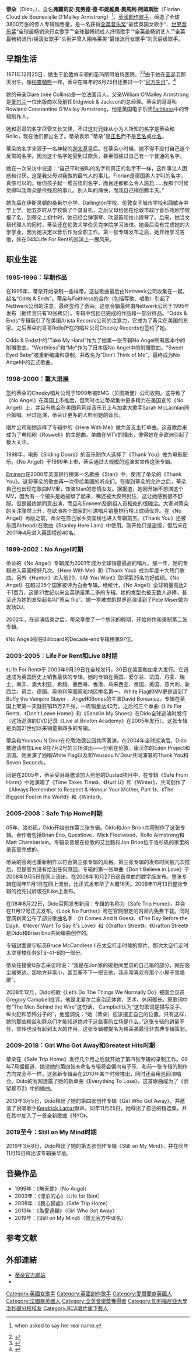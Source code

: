 {{Infobox musical artist  <!-- See Wikipedia:WikiProject Musicians -->
| Name                = 蒂朵<br />Dido
| Img                 =File:DidoHamm081219-40 (49217235178) -cropped.jpg
| Img_capt            = Dido2019年在表演
| Background          = 女歌手
| Birth_name          = Florian Cloud de Bounevialle Armstrong
| Born                = {{birth date and age|1971|12|25|df=yes}}
| birth_place         = {{GBR}}[[倫敦|倫敦]]
| Origin              = {{UK}}[[英格蘭|英格蘭]][[倫敦|倫敦]][[肯辛頓|肯辛頓]]
| Instrument          = [[歌唱|歌唱]]、[[鋼琴|鋼琴]]、[[爵士鼓|鼓]]、[[木笛|木笛]]
| Genre               = [[Pop音樂|Pop]]、[[Trip_Hop|Trip Hop]]、[[另類搖滾|另類搖滾]]
| Occupation          = [[音樂家|音樂家]]
| Personal Life       =  
| Years_active        = 1995 –
| Label               = Cheeky Records、Arista Records、[[新力音樂|新力音樂]]
| Associated_acts     = [[Carlos_Santana|Carlos Santana]]，[[Faithless|Faithless]]
| URL                 = [http://www.didomusic.com/ www.didomusic.com]
}}
'''蒂朵'''（Dido，{{bd|1971年|12月25日||}}），全名'''弗蘿莉安·克勞德·德·布妮維奧·奧馬利·阿姆斯壯'''（Florian Cloud de Bounevialle O'Malley Armstrong）<ref name=Osborne>{{cite video |people=[[Sharon_Osbourne|Sharon Osbourne]] interviews Dido |date=2003-10-16 |title=[[The_Sharon_Osbourne_Show|The Sharon Osbourne Show]] |quote=It's Dido Florian Cloud de Bounevialle O'Malley Armstrong}} when asked to say her real name.</ref>，[[英國|英國]][[創作歌手|創作歌手]]，缔造了全球3800万张的惊人专辑销售量，是一名获得[[全英音乐奖|全英音乐奖]]“最佳英国女歌手”、[[世界音乐奖|世界音乐奖]]“全球最畅销流行女歌手”“全球最畅销成人抒情歌手”“全英最畅销艺人”“全英最畅销流行/摇滚女歌手”头衔并曾入围格莱美“最佳流行女歌手”的天后级歌手。

==早期生活==

1971年12月25日，她生于[[伦敦|伦敦]]肯辛顿的圣玛丽阿伯特医院。<ref name=GRO>{{Cite news|title=ARMSTRONG Florian Cloud De B.|periodical=Births Registered in January, February, and March 1972|page=page 37.|publisher=[[General_Register_Office|General Register Office]]|location=[[London|London]]}} </ref><ref name="Dido in Observer 2001">{{cite news|url=http://www.guardian.co.uk/theobserver/2001/may/20/features.magazine27|title=How Dido did it|author=Sheryl Garratt|date=2001-05-20|work=Comment & Features|publisher=The Observer|accessdate=2008-10-02 | location=London}}</ref>由于她在[[圣诞节|圣诞节]]那天出生，像[[柏靈頓熊|柏靈頓熊]]一样，蒂朵在每年的6月25日还要过一个“[[官方生日|官方生日]]”。<ref>{{Cite news|author=Clare Teresa Armstrong (Mother)|date=4 February 1972|title=BIRTH — Florian Cloud De Bounevialle Armstrong|periodical=Registration District of Kensington|publication-place=[[London|London]]|publisher=[[General_Register_Office|General Register Office]] |volume=GRO Volume 5C|pages=page 2242.}}</ref>

她的母亲Clare (née Collins)是一位法国诗人，父亲William O'Malley Armstrong是[[爱尔兰|爱尔兰]]一位出版商以及前任Sidgwick & Jackson的总经理。蒂朵的哥哥叫Rowland Constantine O'Malley Armstrong，他是英国电子乐团[[Faithless|Faithless]]中的专辑制作人。

她和哥哥的名字尽管又长又怪，不过这对兄妹从小为人所知的名字是蒂朵和Rollo，现在他们都出名了。蒂朵表示 “蒂朵”是[[正名|正名]]而不是[[艺名|艺名]]或[[小名|小名]]。

蒂朵的名字来源于一名神秘的[[迦太基|迦太基]]皇后。在蒂朵小时候，她不得不应付自己这个反常的名字。因为这个名字她受到过欺负，甚至假装过自己有一个普通的名字。

她在一次采访中说道：“自己平时被叫的名字和真正的名字不一样，这件事让人困惑和讨厌。这是我父母对我做的最气人的事儿。Florian是德国男人才叫的名字，真够可以的。给你孩子起一堆古怪的名字，而且还都那么令人尴尬……我那个时候觉得叫我蒂朵是件残忍的事儿。别人叫的痛快，而我自己得倒腾半天。”

她先后在伊斯灵顿的桑希尔小学、Dallington学校、伦敦女子城市学校和西敏寺中学上学。她五岁时从学校偷了个录音机，之后父母给她在伦敦市政厅音乐戏剧学校报了名。到蒂朵上初中时，她已经会弹钢琴、吹竖笛和拉小提琴了。后来，她当文稿代理人的同时，蒂朵还在伦敦大学伯贝克学院学习法律。她最后没有完成她的大学学业，因为她决定以音乐作为全职工作。第一张专辑发布之后，她开始学习吉他，并在04年Life For Rent的巡演上一展风采。

==职业生涯==

=== 1995-1996：早期作品 ===

在1995年，蒂朵开始录制一些样带。这些歌曲最后由Nettwerk公司收集在一起，起名“Odds & Ends”。蒂朵与Faithless的合作（包括写歌、唱歌）引起了Nettwerk公司的注意，最终签约了蒂朵。这张合辑最终由Nettwerk公司于1995年发布（据传言只有10张拷贝）。专辑中包括已完成的作品和一部分样品。“Odds & Ends”专辑吸引了在美国Arista Records公司的注意力，它成为了蒂朵在美国的东家。之后蒂朵的哥哥Rollo所在的唱片公司Cheeky Records也签约了她。

Odds & Ends中的“Take My Hand”作为了她第一张专辑No Angel所有版本中的附赠歌曲，“Worthless”和“Me”作为了日本版No Angel中的附赠歌曲，“Sweet Eyed Baby”被重新编曲和录制，并改名为“Don’t Think of Me”，最终成为No Angel中的正式歌曲。

=== 1998-2000：重大进展 ===

签约蒂朵的Cheeky唱片公司于1999年被BMG（贝图斯曼）公司收购。这导致了《No Angel》在英国上市推后，但同时也让蒂朵集中更多精力在美国宣传《No Angel》上，并且有机会在美国莉莉丝音乐节上与加拿大歌手Sarah McLachlan同台献唱。经过巡演，蒂朵让更多的人听到她的音乐。

唱片公司和她选择了专辑中的《Here With Me》做为首支主打单曲。这首歌后来成为了电视剧《Roswell》的主题曲。单曲在MTV的播出，使得她在全欧洲引起了极大关注。

1998年，电影《Sliding Doors》的音乐制作人选择了《Thank You》做为电影配乐。《No Angel》于1999年上市，蒂朵通过大规模的巡演来宣传这张专辑。

[[艾米纳姆|Eminem]]在2000年英国排行榜第一名歌曲《Stan》中，使用了蒂朵的《Thank You》。这将蒂朵的歌曲再一次带给美国的听众们。在得到蒂朵的允许之后，蒂朵自己也出现在歌曲MV里，饰演Stan的悲情女友。据报道，她刚开始不想演这个MV，因为有一个镜头是她被绑了起来，嘴还被大胶带封住，这让她感到很不舒服。但是最终她同意出演，而且和Eminem及剧组人员相处的很融洽。大家对蒂朵的关注骤然上升，在欧洲各个国家的引进唱片销量排行榜上成绩优异。在《No Angel》再版之前，蒂朵在自己家乡英国榜也进入专辑前五。《Thank You》还被乐团Airheadz在歌曲《Stanley Here I am》中使用。刚开始只是盗版，但后来在2001年4月进入英国榜前40名。

=== 1999-2002：No Angel时期 ===

蒂朵的《No Angel》专辑成为2001年成为全球销量最高的唱片。那一年，她的专辑进入英国榜好几次。《Here With Me》和《Thank You》成为年度十大热门歌曲。另外《Hunter》进入前20，《All You Want》取得第25名的好成绩。《No Angel》在超过35个国家被评为白金专辑。经统计，《No Angel》全球销量高达2千1百万，这是21世纪以来全英销量第二多的专辑。她的发型也被无数人追捧，甚至还为她的发型起名叫“蒂朵 flip”。她一票难求的世界巡演请到了Pete Miser做为现场DJ。

2002年，在巡演结束之后，蒂朵享受了一个悠闲的假期，开始创作和录制第二张专辑。

《No Angel》排在Billboard的Decade-end专辑榜第97位。

=== 2003-2005：Life For Rent和Live 8时期 ===

《Life For Rent》于 2003年9月29日在全球发行，30日在美国和加拿大发行。它迅速成为英国历史上销售最快的专辑。她的专辑在英国、爱尔兰、法国、丹麦、瑞士、南非、澳大利亚、希腊、墨西哥、香港、马来西亚、泰国、美国、意大利、新西兰、荷兰、德国、奥地利等国家和地区排名第一。White Flag的MV更是请到了Buffy the Vampire Slayer 、Angel和Bones的主演David Boreanaz。专辑在英国上架第一天就狂销15万2千张，一周销量达40万。之后的三个单曲《Life For Rent》、《Don’t Leave Home》和《Sand in My Shoes》在Dido全球巡演时发行（这场巡演的DVD记录《Live at Brixton Academy》在2005年发行）。这张专辑是英国21世纪以来销量第四多的专辑。

蒂朵和Youssou N'Dour在伦敦海德公园共同表演。在2004年全球巡演后，Dido被邀请参加Live 8在7月2号的三场演出——分别在伦敦、康沃尔的Eden Project和法国。她表演了独唱White Flag以及和Youssou N'Dour共同演唱的Thank You和Seven Seconds。

同是在2005年，蒂朵受哥哥邀请加入到他的Dusted项目中，在专辑《Safe From Harm》中她演唱了《Time Takes Time》、《Hurt U》和《Winter》，共同创作了《Always Remember to Respect & Honour Your Mother, Part 1》、《The Biggest Fool in the World》和《Winter》。

=== 2005-2008：Safe Trip Home时期 ===

05年，洛杉矶，Dido开始创作第三张专辑。Dido和Jon Brion共同制作了这张专辑。合作者包括Brian Eno, Questlove、Mick Fleetwood、Rollo Armstrong和Matt Chamberlain。专辑录音是在伦敦的艾比路和Jon Brion位于洛杉矶的家里的录音室完成的。

蒂朵的官网也重新制作以符合第三张专辑的风格。第三张专辑的发布时间被几次推后，但是官方没有给出任何原因。专辑的第一张单曲《Don't Believe in Love》于2008年9月5日在网上流出。在2008年10月27日这首单曲的数字版发布。整张专辑在同年11月1日在网上流出，比正式发布早了大概16天。2008年11月13日整张专辑的抢先试听版在iLike上发布。

在08年8月22日，Dido官网发布新闻：专辑的名称为《Safe Trip Home》，并会在11月17号正式发布。《Look No Further》可在官网限定的时间内免费下载。同时官网新闻公布了部分歌曲名字：《It Comes And It Goes》、《The Day Before the Day》、《Never Want To Say It's Love》和《Grafton Street》。《Grafton Street》是Dido和Brian Eno共同编曲创作的。

专辑封面是宇航员Bruce McCandless II在太空行走时候的照片。那次太空行走时太空穿梭任务STS-41-B的一部分。

蒂朵在接受Q杂志采访时说：“我是在Jon家的碗柜间里录的自己唱的部分，就在吸尘器旁边。那地方非常小，甚至塞不下一把吉他，我非常喜欢在那个小屋子里唱歌”。

2008年12月，Dido的歌《Let’s Do The Things We Normally Do》被国会议员Gregory Campbell批评。他是北爱尔兰自治区体育、艺术、休闲部长。原歌词中有"The Men Behind the Wire”这句话， Campbell认为“这句歌词是描写杀手、纵火犯和恐怖分子的”，他强调说：“她（蒂朵）应该摆正自己的位置。只有这样，她的那些粉丝和群众们才能知道她对于这些事的立场是什么。”这张专辑的销量不佳，宣传也没有起到太大的作用。这张专辑被提名为格莱美最佳非古典专辑策划。

=== 2009-2018：Girl Who Got Away和Greatest Hits时期 ===

蒂朵在《Safe Trip Home》发行几个月之后就开始了第四张专辑的录制工作。09年7月据报道，她说她的第四张未命名专辑将会偏向电子乐，和前一张专辑的制作方向完全不一样。这张新专辑会在2010年某个时候推出，同时还会用巡回演唱会。Dido的官网透露了她的新单曲《Everything To Lose》，这首歌曲成为了《欲望都市2》中的插曲。

2013年3月5日，Dido释出了她的第四张创作专辑《Girl Who Got Away》，并邀请了说唱歌手[[肯德里克·拉马尔|Kendrick Lamar]]献声。同年11月25日，她释出了自己的精选集，并在其中加入了一首全新歌曲《NYC》。

=== 2019至今：Still on My Mind时期 ===
2019年3月8日，Dido释出了她的第五张创作专辑《Still on My Mind》，并在同年11月15日释出该专辑豪华版。

== 音樂作品 ==
* 1999年：《無天使》（No Angel）
* 2003年：《漂泊的心》（Life for Rent）
* 2008年：《我心歸處》（Safe Trip Home）
* 2013年：《為愛遠颺》（Girl Who Got Away）
*2019年：《Still on My Mind》（暂无官方中译名）

== 参考文献 ==
{{reflist}}

== 外部連結 ==
* [http://www.didomusic.com/ 蒂朵官方網站]
* {{imdb name|id=0225824|name=Dido}}
{{全英音樂獎最佳女歌手}}
{{Authority control}}
{{DEFAULTSORT:Dido}}

[[Category:英國女歌手|Category:英國女歌手]]
[[Category:英國創作歌手|Category:英國創作歌手]]
[[Category:愛爾蘭裔英國人|Category:愛爾蘭裔英國人]]
[[Category:法國裔英國人|Category:法國裔英國人]]
[[Category:全英音樂獎獲得者|Category:全英音樂獎獲得者]]
[[Category:加利福尼亞大學洛杉磯分校校友|Category:加利福尼亞大學洛杉磯分校校友]]
[[Category:RCA唱片旗下藝人|Category:RCA唱片旗下藝人]]